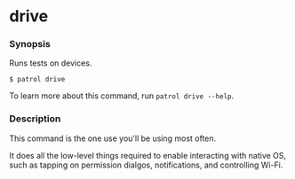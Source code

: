 # drive

### Synopsis

Runs tests on devices.

```console
$ patrol drive
```

To learn more about this command, run `patrol drive --help`.

### Description

This command is the one use you'll be using most often.

It does all the low-level things required to enable interacting with native OS,
such as tapping on permission dialgos, notifications, and controlling Wi-Fi.
